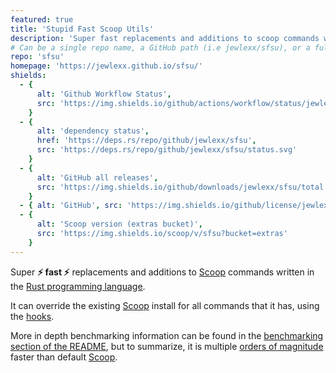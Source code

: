 ```yaml
---
featured: true
title: 'Stupid Fast Scoop Utils'
description: 'Super fast replacements and additions to scoop commands written in Rust'
# Can be a single repo name, a GitHub path (i.e jewlexx/sfsu), or a full url
repo: 'sfsu'
homepage: 'https://jewlexx.github.io/sfsu/'
shields:
  - {
      alt: 'Github Workflow Status',
      src: 'https://img.shields.io/github/actions/workflow/status/jewlexx/sfsu/build.yml'
    }
  - {
      alt: 'dependency status',
      href: 'https://deps.rs/repo/github/jewlexx/sfsu',
      src: 'https://deps.rs/repo/github/jewlexx/sfsu/status.svg'
    }
  - {
      alt: 'GitHub all releases',
      src: 'https://img.shields.io/github/downloads/jewlexx/sfsu/total'
    }
  - { alt: 'GitHub', src: 'https://img.shields.io/github/license/jewlexx/sfsu' }
  - {
      alt: 'Scoop version (extras bucket)',
      src: 'https://img.shields.io/scoop/v/sfsu?bucket=extras'
    }
---
```


Super **⚡ fast ⚡** replacements and additions to [Scoop](https://scoop.sh) commands written in the [Rust programming language](https://www.rust-lang.org/).

It can override the existing [Scoop](https://scoop.sh) install for all commands that it has, using the [hooks](https://github.com/jewlexx/sfsu#hook).

More in depth benchmarking information can be found in the [benchmarking section of the README](https://github.com/jewlexx/sfsu#benchmarks-1), but to summarize, it is multiple [orders of magnitude](https://g.co/kgs/KqoK2G) faster than default [Scoop](https://scoop.sh).
